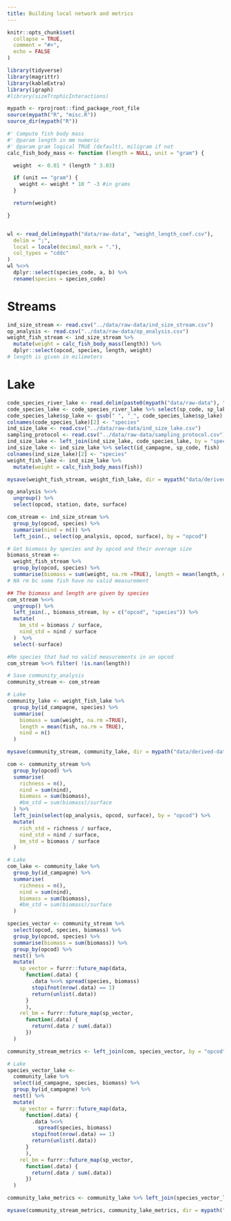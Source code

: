 ```yaml
---
title: Building local network and metrics
---
```


```r
knitr::opts_chunk$set(
  collapse = TRUE,
  comment = "#>",
  echo = FALSE
)
```

```r
library(tidyverse)
library(magrittr)
library(kableExtra)
library(igraph)
#library(sizeTrophicInteractions)

mypath <- rprojroot::find_package_root_file
source(mypath("R", "misc.R"))
source_dir(mypath("R"))
```

```r
#' Compute fish body mass 
#' @param length in mm numeric 
#' @param gram logical TRUE (default), miligram if not
calc_fish_body_mass <- function (length = NULL, unit = "gram") {

  weight  <- 0.01 * (length ^ 3.03)

  if (unit == "gram") {
    weight <- weight * 10 ^ -3 #in grams
  }

  return(weight)

}


wl <- read_delim(mypath("data/raw-data", "weight_length_coef.csv"),
  delim = ";",
  local = locale(decimal_mark = "."),
  col_types = "cddc"
)
wl %<>%
  dplyr::select(species_code, a, b) %>%
  rename(species = species_code)
```


# Streams
```r
ind_size_stream <- read.csv("../data/raw-data/ind_size_stream.csv")
op_analysis <- read.csv("../data/raw-data/op_analysis.csv")
weight_fish_stream <- ind_size_stream %>%
  mutate(weight = calc_fish_body_mass(length)) %>%
  dplyr::select(opcod, species, length, weight)
# length is given in milimeters
```

# Lake
```r
code_species_river_lake <- read.delim(paste0(mypath("data/raw-data"), "/code_species_river_lake.txt"))
code_species_lake <- code_species_river_lake %>% select(sp_code, sp_lake) %>% drop_na(.)  
code_species_lake$sp_lake <- gsub(" ", "_", code_species_lake$sp_lake)
colnames(code_species_lake)[2] <- "species"
ind_size_lake <- read.csv("../data/raw-data/ind_size_lake.csv")
sampling_protocol <- read.csv("../data/raw-data/sampling_protocol.csv")
ind_size_lake <- left_join(ind_size_lake, code_species_lake, by = "species")
ind_size_lake <- ind_size_lake %>% select(id_campagne, sp_code, fish)
colnames(ind_size_lake)[2] <- "species"
weight_fish_lake <- ind_size_lake %>%
  mutate(weight = calc_fish_body_mass(fish))

mysave(weight_fish_stream, weight_fish_lake, dir = mypath("data/derived-data"), overwrite = TRUE)
```



```r
op_analysis %<>%
  ungroup() %>%
  select(opcod, station, date, surface)

com_stream <- ind_size_stream %>%
  group_by(opcod, species) %>%
  summarise(nind = n()) %>%
  left_join(., select(op_analysis, opcod, surface), by = "opcod")

# Get biomass by species and by opcod and their average size
biomass_stream <-
  weight_fish_stream %>%
  group_by(opcod, species) %>%
  summarise(biomass = sum(weight, na.rm =TRUE), length = mean(length, na.rm = TRUE))
# NA rm bc some fish have no valid measurement

## The biomass and length are given by species
com_stream %<>%
  ungroup() %>%
  left_join(., biomass_stream, by = c("opcod", "species")) %>%
  mutate(
    bm_std = biomass / surface,
    nind_std = nind / surface
  )  %>%
  select(-surface)

#Rm species that had no valid measurements in an opcod
com_stream %<>% filter( !is.nan(length))

# Save community_analysis
community_stream <- com_stream

# Lake
community_lake <- weight_fish_lake %>%
  group_by(id_campagne, species) %>%
  summarise(
    biomass = sum(weight, na.rm =TRUE),
    length = mean(fish, na.rm = TRUE),
    nind = n()
  )

mysave(community_stream, community_lake, dir = mypath("data/derived-data"), overwrite = TRUE)
```

```r
com <- community_stream %>%
  group_by(opcod) %>%
  summarise(
    richness = n(),
    nind = sum(nind),
    biomass = sum(biomass),
    #bm_std = sum(biomass)/surface
  ) %>%
  left_join(select(op_analysis, opcod, surface), by = "opcod") %>%
  mutate(
    rich_std = richness / surface,
    nind_std = nind / surface,
    bm_std = biomass / surface
  )

# Lake
com_lake <- community_lake %>%
  group_by(id_campagne) %>%
  summarise(
    richness = n(),
    nind = sum(nind),
    biomass = sum(biomass),
    #bm_std = sum(biomass)/surface
  )
```

```r
species_vector <- community_stream %>%
  select(opcod, species, biomass) %>%
  group_by(opcod, species) %>%
  summarise(biomass = sum(biomass)) %>%
  group_by(opcod) %>%
  nest() %>%
  mutate(
    sp_vector = furrr::future_map(data,
      function(.data) {
        .data %<>% spread(species, biomass)
        stopifnot(nrow(.data) == 1)
        return(unlist(.data))
      }
      ),
    rel_bm = furrr::future_map(sp_vector,
      function(.data) {
        return(.data / sum(.data))
      })
  )

community_stream_metrics <- left_join(com, species_vector, by = "opcod")

# Lake
species_vector_lake <-
  community_lake %>%
  select(id_campagne, species, biomass) %>%
  group_by(id_campagne) %>%
  nest() %>%
  mutate(
    sp_vector = furrr::future_map(data,
      function(.data) {
        .data %<>%
          spread(species, biomass)
        stopifnot(nrow(.data) == 1)
        return(unlist(.data))
      }
      ),
    rel_bm = furrr::future_map(sp_vector,
      function(.data) {
        return(.data / sum(.data))
      })
  )

community_lake_metrics <- community_lake %>% left_join(species_vector_lake, by = "id_campagne")

mysave(community_stream_metrics, community_lake_metrics, dir = mypath("data"), overwrite = TRUE)
```


